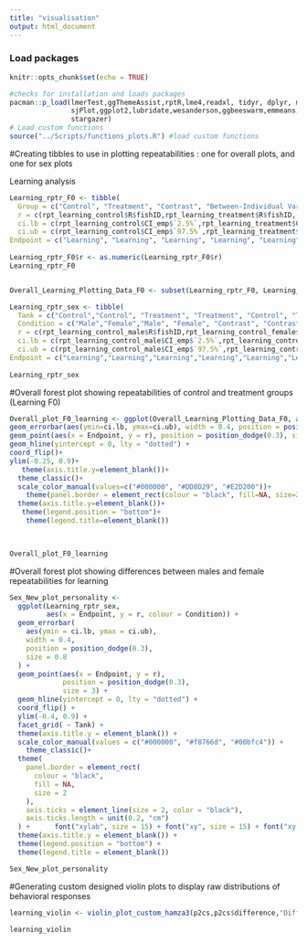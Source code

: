 ```yaml
---
title: "visualisation"
output: html_document
---
```


### Load packages
```r
knitr::opts_chunk$set(echo = TRUE)

#checks for installation and loads packages
pacman::p_load(lmerTest,ggThemeAssist,rptR,lme4,readxl, tidyr, dplyr, magrittr, lubridate, stringr, purrr,
               sjPlot,ggplot2,lubridate,wesanderson,ggbeeswarm,emmeans,patchwork,viridis,nlme,Rmisc,ggpubr,
               stargazer)
# Load custom functions
source("../Scripts/functions_plots.R") #load custom functions
```

#Creating tibbles to use in plotting repeatabilities : one for overall plots, and one for sex plots

Learning analysis
```r
Learning_rptr_F0 <- tibble(
  Group = c("Control", "Treatment", "Contrast", "Between-Individual Variance (Control Group)", "Within-Individual Variance (Control Group)","Between-Individual Variance (Treatment Group)", "Within-Individual Variance (Treatment Group)"),
  r = c(rpt_learning_control$R$fishID,rpt_learning_treatment$R$fishID, m_learning, within_between_learning_control$R[1], within_between_learning_control$R[2],within_between_learning_treatment$R[1], within_between_learning_treatment$R[2]),
  ci.lb = c(rpt_learning_control$CI_emp$`2.5%`,rpt_learning_treatment$CI_emp$`2.5%`,-0.04, within_between_learning_control$CI_emp[1,1], within_between_learning_control$CI_emp[2,1],within_between_learning_treatment$CI_emp[1,1], within_between_learning_treatment$CI_emp[2,1]),
  ci.ub = c(rpt_learning_control$CI_emp$`97.5%`,rpt_learning_treatment$CI_emp$`97.5%`, 0.49, within_between_learning_control$CI_emp[1,2], within_between_learning_control$CI_emp[2,2],within_between_learning_treatment$CI_emp[1,2], within_between_learning_treatment$CI_emp[2,2]),
Endpoint = c("Learning", "Learning", "Learning", "Learning", "Learning","Learning","Learning"))
  
Learning_rptr_F0$r <- as.numeric(Learning_rptr_F0$r)
Learning_rptr_F0


Overall_Learning_Plotting_Data_F0 <- subset(Learning_rptr_F0, Learning_rptr_F0$Group %in% c("Treatment","Control","Contrast")) #Will be used for plotting just the overall repeatabilites 

Learning_rptr_sex <- tibble(
  Tank = c("Control","Control", "Treatment", "Treatment", "Control", "Treatment"),
  Condition = c("Male","Female","Male", "Female", "Contrast", "Contrast"),
  r = c(rpt_learning_control_male$R$fishID,rpt_learning_control_female$R$fishID,rpt_learning_treatment_male$R$fishID,rpt_learning_treatment_female$R$fishID,m_learning_control, m_learning_treatment ),
  ci.lb = c(rpt_learning_control_male$CI_emp$`2.5%`,rpt_learning_control_female$CI_emp$`2.5%`,rpt_learning_treatment_male$CI_emp$`2.5%`,rpt_learning_treatment_female$CI_emp$`2.5%`, -0.16, -0.17),
  ci.ub = c(rpt_learning_control_male$CI_emp$`97.5%`,rpt_learning_control_female$CI_emp$`97.5%`,rpt_learning_treatment_male$CI_emp$`97.5%`,rpt_learning_treatment_female$CI_emp$`97.5%`, 0.45, 0.48),
Endpoint = c("Learning","Learning","Learning","Learning","Learning","Learning"))
  
Learning_rptr_sex

```

#Overall forest plot showing repeatabilities of control and treatment groups (Learning F0)
```r

Overall_plot_F0_learning <- ggplot(Overall_Learning_Plotting_Data_F0, aes(x=Endpoint, y=r, colour=Group)) +
geom_errorbar(aes(ymin=ci.lb, ymax=ci.ub), width = 0.4, position = position_dodge(0.3), size=0.8) +
geom_point(aes(x = Endpoint, y = r), position = position_dodge(0.3), size=3)+
geom_hline(yintercept = 0, lty = "dotted") +
coord_flip()+
ylim(-0.25, 0.9)+
   theme(axis.title.y=element_blank())+
  theme_classic()+
  scale_color_manual(values=c("#000000", "#DD8D29", "#E2D200"))+
    theme(panel.border = element_rect(colour = "black", fill=NA, size=2),axis.ticks = element_line(size=2,color="black"),axis.ticks.length=unit(0.2,"cm"))+      font("xylab",size=15)+font("xy",size=15)+font("xy.text", size = 15) +
  theme(axis.title.y=element_blank())+
   theme(legend.position = "bottom")+
    theme(legend.title=element_blank())
 


Overall_plot_F0_learning
```

#Overall forest plot showing differences between males and female repeatabilities for learning
```r
Sex_New_plot_personality <-
  ggplot(Learning_rptr_sex,
         aes(x = Endpoint, y = r, colour = Condition)) +
  geom_errorbar(
    aes(ymin = ci.lb, ymax = ci.ub),
    width = 0.4,
    position = position_dodge(0.3),
    size = 0.8
  ) +
  geom_point(aes(x = Endpoint, y = r),
             position = position_dodge(0.3),
             size = 3) +
  geom_hline(yintercept = 0, lty = "dotted") +
  coord_flip() +
  ylim(-0.4, 0.9) +
  facet_grid( ~ Tank) +
  theme(axis.title.y = element_blank()) +
  scale_color_manual(values = c("#000000", "#f8766d", "#00bfc4")) +
    theme_classic()+
  theme(
    panel.border = element_rect(
      colour = "black",
      fill = NA,
      size = 2
    ),
    axis.ticks = element_line(size = 2, color = "black"),
    axis.ticks.length = unit(0.2, "cm")
  ) +      font("xylab", size = 15) + font("xy", size = 15) + font("xy.text", size = 15) +
  theme(axis.title.y = element_blank()) +
  theme(legend.position = "bottom") +
  theme(legend.title = element_blank())

Sex_New_plot_personality

```

#Generating custom designed violin plots to display raw distributions of behavioral responses
```r


learning_violin <- violin_plot_custom_hamza3(p2cs,p2cs$difference,"Difference between baseline and probe period for CS+", "Seconds")

learning_violin
```

